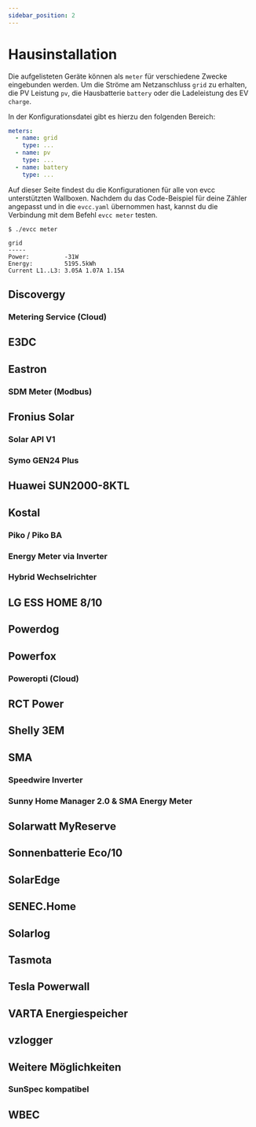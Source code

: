 ```yaml
---
sidebar_position: 2
---
```



# Hausinstallation

Die aufgelisteten Geräte können als `meter` für verschiedene Zwecke eingebunden werden. Um die Ströme am Netzanschluss `grid` zu erhalten, die PV Leistung `pv`, die Hausbatterie `battery` oder die Ladeleistung des EV `charge`.

In der Konfigurationsdatei gibt es hierzu den folgenden Bereich:

```yaml
meters:
  - name: grid
    type: ...
  - name: pv
    type: ...
  - name: battery
    type: ...
```

Auf dieser Seite findest du die Konfigurationen für alle von evcc unterstützten Wallboxen.
Nachdem du das Code-Beispiel für deine Zähler angepasst und in die `evcc.yaml` übernommen hast, kannst du die Verbindung mit dem Befehl `evcc meter` testen.

```
$ ./evcc meter

grid
-----
Power:          -31W
Energy:         5195.5kWh
Current L1..L3: 3.05A 1.07A 1.15A
```

## Discovergy

### Metering Service (Cloud)

<Tabs>
  <TabItem value="grid" label="Netz" default>
    <Config part="meters" name="grid" file="discovergy" />
  </TabItem>
</Tabs>

## E3DC

<Tabs>
  <TabItem value="grid" label="Netz" default>
    <Config part="meters" name="grid" file="custom-modbus-e3dc-grid" />
  </TabItem>
  <TabItem value="pv" label="PV">
    <Config part="meters" name="pv" file="custom-modbus-e3dc-pv" />
  </TabItem>
  <TabItem value="battery" label="Batterie">
    <Config part="meters" name="battery" file="custom-modbus-e3dc-battery" />
  </TabItem>
</Tabs>

## Eastron

### SDM Meter (Modbus)

<Tabs>
  <TabItem value="grid" label="Netz, PV, Batterie, Wallbox" default>
    <Config part="meters" name="grid" file="modbus-eastron" />
  </TabItem>
</Tabs>

## Fronius Solar

### Solar API V1

<Tabs>
  <TabItem value="grid" label="Netz" default>
    <Config
      part="meters"
      name="grid"
      file="custom-http-fronius-solar-api-v1-grid"
    />
  </TabItem>
  <TabItem value="pv" label="PV">
    <Config
      part="meters"
      name="pv"
      file="custom-http-fronius-solar-api-v1-pv"
    />
  </TabItem>
  <TabItem value="battery" label="Batterie">
    <Config
      part="meters"
      name="battery"
      file="custom-http-fronius-solar-api-v1-battery"
    />
  </TabItem>
</Tabs>

### Symo GEN24 Plus

<Tabs>
  <TabItem value="grid" label="Netz" default>
    <Config part="meters" name="grid" file="modbus-fronius-gen24-grid" />
  </TabItem>
  <TabItem value="pv" label="PV" default>
    <Config part="meters" name="pv" file="custom-modbus-fronius-gen24-pv" />
  </TabItem>
  <TabItem value="battery" label="Batterie">
    <Config
      part="meters"
      name="pv"
      file="custom-modbus-fronius-gen24-battery"
    />
  </TabItem>
</Tabs>

## Huawei SUN2000-8KTL

<Tabs>
  <TabItem value="grid" label="Netz" default>
    <Config part="meters" name="pv" file="custom-modbus-huawei-sun2000-8ktl-pv" />
  </TabItem>
</Tabs>

## Kostal

### Piko / Piko BA

<Tabs>
  <TabItem value="grid" label="Netz" default>
    <Config part="meters" name="grid" file="custom-http-kostal-piko-ba-grid" />
  </TabItem>
  <TabItem value="pv" label="PV">
    <Config part="meters" name="pv" file="custom-http-kostal-piko-ba-pv" />
  </TabItem>
</Tabs>

### Energy Meter via Inverter

<Tabs>
  <TabItem value="grid" label="Netz" default>
    <Config part="meters" name="grid" file="custom-modbus-kostal-inverter-grid" />
  </TabItem>
</Tabs>

### Hybrid Wechselrichter

<Tabs>
  <TabItem value="grid" label="Netz" default>
    <Config part="meters" name="grid" file="modbus-kostal-ksem" />
  </TabItem>
  <TabItem value="pv" label="PV">
    <Config part="meters" name="pv" file="modbus-kostal-inverter" />
  </TabItem>
  <TabItem value="battery" label="Batterie">
    <Config part="meters" name="battery" file="modbus-kostal-battery" />
  </TabItem>
</Tabs>

## LG ESS HOME 8/10

<Tabs>
  <TabItem value="grid" label="Netz" default>
    <Config part="meters" name="grid" file="lgess-grid" />
  </TabItem>
  <TabItem value="pv" label="PV">
    <Config part="meters" name="pv" file="lgess-pv" />
  </TabItem>
  <TabItem value="battery" label="Batterie">
    <Config part="meters" name="battery" file="lgess-battery" />
  </TabItem>
</Tabs>

## Powerdog

<Tabs>
  <TabItem value="grid" label="Netz" default>
    <Config part="meters" name="grid" file="custom-modbus-powerdog-grid" />
  </TabItem>
  <TabItem value="split" label="PV">
    <Config part="meters" name="pv" file="custom-modbus-powerdog-pv" />
  </TabItem>
</Tabs>

## Powerfox

### Poweropti (Cloud)

<Tabs>
  <TabItem value="grid" label="Netz" default>
    <Config part="meters" name="grid" file="custom-http-powerfox" />
  </TabItem>
</Tabs>

## RCT Power

<Tabs>
  <TabItem value="grid" label="Netz" default>
    <Config part="meters" name="grid" file="rct-grid" />
  </TabItem>
  <TabItem value="pv" label="PV">
    <Config part="meters" name="pv" file="rct-pv" />
  </TabItem>
  <TabItem value="battery" label="Batterie">
    <Config part="meters" name="battery" file="rct-battery" />
  </TabItem>
</Tabs>

## Shelly 3EM

<Config part="meters" name="grid" file="custom-http-shelly" />

## SMA

### Speedwire Inverter

<Tabs>
  <TabItem value="grid" label="PV, Batterie" default>
    <Config part="meters" name="sma" file="sma-inverter" />
  </TabItem>
</Tabs>

### Sunny Home Manager 2.0 & SMA Energy Meter

<Tabs>
  <TabItem value="grid" label="Netz, PV, Batterie" default>
    <Config part="meters" name="sma" file="sma-shm-em" />
  </TabItem>
</Tabs>

## Solarwatt MyReserve

<Tabs>
  <TabItem value="grid" label="Netz" default>
    <Config
      part="meters"
      name="grid"
      file="custom-http-solarwatt-myreserve-grid"
    />
  </TabItem>
  <TabItem value="pv" label="PV">
    <Config part="meters" name="pv" file="custom-http-solarwatt-myreserve-pv" />
  </TabItem>
  <TabItem value="battery" label="Batterie">
    <Config
      part="meters"
      name="battery"
      file="custom-http-solarwatt-myreserve-battery"
    />
  </TabItem>
</Tabs>

## Sonnenbatterie Eco/10

<Tabs>
  <TabItem value="grid" label="Netz" default>
    <Config part="meters" name="grid" file="custom-http-sonnen-grid" />
  </TabItem>
  <TabItem value="pv" label="PV">
    <Config part="meters" name="pv" file="custom-http-sonnen-pv" />
  </TabItem>
  <TabItem value="battery" label="Batterie">
    <Config part="meters" name="battery" file="custom-http-sonnen-battery" />
  </TabItem>
</Tabs>

## SolarEdge

<Tabs>
  <TabItem value="grid" label="Netz" default>
    <Config part="meters" name="grid" file="custom-modbus-solaredge-grid" />
  </TabItem>
  <TabItem value="pv" label="PV (Hybrid)">
    <Config part="meters" name="pv" file="custom-modbus-solaredge-hybrid-pv" />
  </TabItem>
  <TabItem value="battery" label="Batterie (StorEdge)">
    <Config
      part="meters"
      name="battery"
      file="custom-modbus-solaredge-battery"
    />
  </TabItem>
</Tabs>

## SENEC.Home

<Tabs>
  <TabItem value="grid" label="Netz" default>
    <Config part="meters" name="grid" file="custom-script-senec-home-grid" />
  </TabItem>
  <TabItem value="pv" label="PV">
    <Config part="meters" name="pv" file="custom-script-senec-home-pv" />
  </TabItem>
  <TabItem value="battery" label="Batterie">
    <Config
      part="meters"
      name="battery"
      file="custom-script-senec-home-battery"
    />
  </TabItem>
</Tabs>

## Solarlog

<Tabs>
  <TabItem value="grid" label="Netz" default>
    <Config part="meters" name="grid" file="custom-modbus-solarlog-grid" />
  </TabItem>
  <TabItem value="pv" label="PV">
    <Config part="meters" name="pv" file="custom-modbus-solarlog-pv" />
  </TabItem>
</Tabs>

## Tasmota

<Config part="meters" name="grid" file="custom-http-tasmota" />

## Tesla Powerwall

<Tabs>
  <TabItem value="grid" label="Netz" default>
    <Config part="meters" name="grid" file="tesla-powerwall-grid" />
  </TabItem>
  <TabItem value="pv" label="PV">
    <Config part="meters" name="pv" file="tesla-powerwall-pv" />
  </TabItem>
  <TabItem value="battery" label="Batterie">
    <Config part="meters" name="battery" file="tesla-powerwall-battery" />
  </TabItem>
</Tabs>

## VARTA Energiespeicher

<Tabs>
  <TabItem value="grid" label="Netz" default>
    <Config part="meters" name="grid" file="custom-modbus-varta-grid" />
  </TabItem>
  <TabItem value="pv" label="PV">
    <Config part="meters" name="pv" file="custom-modbus-varta-pv" />
  </TabItem>
  <TabItem value="battery" label="Batterie">
    <Config part="meters" name="battery" file="custom-modbus-varta-battery" />
  </TabItem>
</Tabs>

## vzlogger

<Tabs>
  <TabItem value="grid" label="Netz (HTTP)" default>
    <Config part="meters" name="grid" file="custom-http-vzlogger" />
  </TabItem>
  <TabItem value="websocket" label="Netz (Websocket)">
    <Config part="meters" name="grid" file="custom-websocket-vzlogger" />
  </TabItem>
  <TabItem value="split" label="Import/Export getrennt">
    <Config part="meters" name="grid" file="custom-http-vzlogger-split" />
  </TabItem>
</Tabs>

## Weitere Möglichkeiten

### SunSpec kompatibel

<Tabs>
  <TabItem value="grid" label="Netz" default>
    <Config part="meters" name="grid" file="modbus-sunspec-grid" />
  </TabItem>
  <TabItem value="pv" label="PV">
    <Config part="meters" name="pv" file="modbus-sunspec-pv" />
  </TabItem>
  <TabItem value="battery" label="Batterie">
    <Config part="meters" name="battery" file="modbus-sunspec-battery" />
  </TabItem>
</Tabs>

## WBEC

<Tabs>
  <TabItem value="charge" label="Wallbox" default>
    <Config part="meters" name="charge" file="wbec" />
  </TabItem>
</Tabs>

<!--
Nicht mehr notwendig
### Mehrere Wechselrichter

<Config part="meters" name="pv" file="custom-modbus-multiple-inverters" />

### Mehrere DC Strings

<Config part="meters" name="pv" file="custom-modbus-multiple-strings" />

### Mehrere SMA Speedwire Wechselrichter

<Config part="meters" name="pv" file="custom-sma-multiple-inverters" />
-->